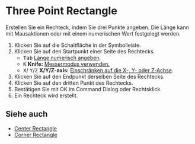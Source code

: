 
# Three Point Rectangle

<Reference shortcut='' command='Three Point Rectangle' button='Toolbar' />

Erstellen Sie ein Rechteck, indem Sie drei Punkte angeben. Die Länge kann mit Mausaktionen oder mit einem numerischen Wert festgelegt werden.

1. Klicken Sie auf die Schaltfläche <ButtonIcon type="button-three-point-rectangle" /> in der Symbolleiste.
2. Klicken Sie auf den Startpunkt einer Seite des Rechtecks.
   - <kbd>Tab</kbd> [Länge numerisch angeben](./sketching-essentials#specify-dimensions-numerically).
   - <kbd>K</kbd> **Knife:** [Messermodus verwenden.](./sketching-essentials#use-knife-mode) 
   - <kbd>X</kbd>/ <kbd>Y</kbd>/<kbd>Z</kbd> **X/Y/Z-axis:** [Einschränken auf die X-, Y- oder Z-Achse](./sketching-essentials#constrain-to-an-axis).
3. Klicken Sie auf den Endpunkt derselben Seite des Rechtecks.
4. Klicken Sie auf den dritten Punkt des Rechtecks.
5. Bestätigen Sie mit OK im Command Dialog oder Rechtsklick.
6. Ein Rechteck wird erstellt.

<VideoPlayer fileName="three-point-rectangle"/>

## Siehe auch
- [Center Rectangle](./center-rectangle)
- [Corner Rectangle](./corner-rectangle)

